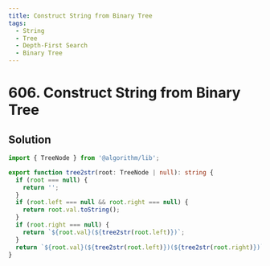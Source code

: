 ```yaml
---
title: Construct String from Binary Tree
tags:
  - String
  - Tree
  - Depth-First Search
  - Binary Tree
---
```


# 606. Construct String from Binary Tree

<Badges>
  <LevelBadge level="easy" />
  <TopicBadge name="String" slug="string" />
  <TopicBadge name="Tree" slug="tree" />
  <TopicBadge name="Depth-First Search" slug="depth-first-search" />
  <TopicBadge name="Binary Tree" slug="binary-tree" />
</Badges>

## Solution

```typescript filename="solution.ts" copy
import { TreeNode } from '@algorithm/lib';

export function tree2str(root: TreeNode | null): string {
  if (root === null) {
    return '';
  }
  if (root.left === null && root.right === null) {
    return root.val.toString();
  }
  if (root.right === null) {
    return `${root.val}(${tree2str(root.left)})`;
  }
  return `${root.val}(${tree2str(root.left)})(${tree2str(root.right)})`;
}
```

<ProblemLink
  codingSite="leetcode"
  href="https://leetcode.com/problems/construct-string-from-binary-tree/"
  title="Construct String from Binary Tree"
/>
